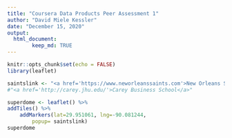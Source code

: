 ```yaml
---
title: "Coursera Data Products Peer Assessment 1"
author: "David Miele Kessler"
date: "December 15, 2020"
output: 
  html_document:
        keep_md: TRUE
---
```


```r
knitr::opts_chunk$set(echo = FALSE)
library(leaflet)
```

```r
saintslink <- "<a href='https://www.neworleanssaints.com'>New Orleans Saints</a>"
#"<a href='http://carey.jhu.edu/'>Carey Business School</a>"

superdome <- leaflet() %>%
addTiles() %>%
    addMarkers(lat=29.951061, lng=-90.081244,
        popup= saintslink)
superdome
```